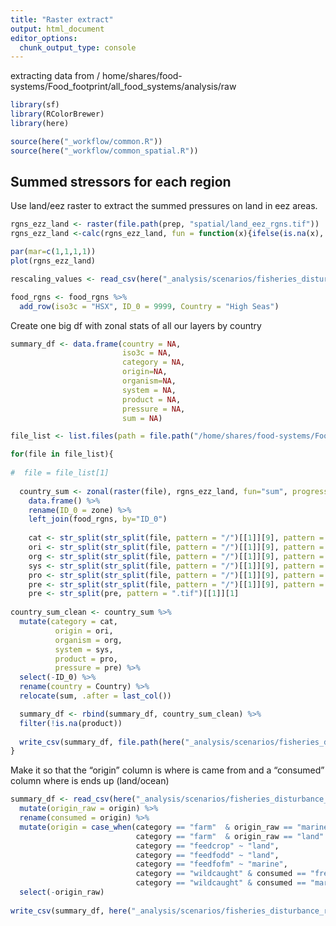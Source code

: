 ```yaml
---
title: "Raster extract"
output: html_document
editor_options: 
  chunk_output_type: console
---
```


extracting data from / home/shares/food-systems/Food_footprint/all_food_systems/analysis/raw

```r

library(sf)
library(RColorBrewer)
library(here)

source(here("_workflow/common.R"))
source(here("_workflow/common_spatial.R"))
```


## Summed stressors for each region

Use land/eez raster to extract the summed pressures on land in eez areas.

```r
rgns_ezz_land <- raster(file.path(prep, "spatial/land_eez_rgns.tif"))
rgns_ezz_land <-calc(rgns_ezz_land, fun = function(x){ifelse(is.na(x), 9999, x)})

par(mar=c(1,1,1,1))
plot(rgns_ezz_land)

rescaling_values <- read_csv(here("_analysis/scenarios/fisheries_disturbance_rescale_values.csv")) 

food_rgns <- food_rgns %>% 
  add_row(iso3c = "HSX", ID_0 = 9999, Country = "High Seas")
```

Create one big df with zonal stats of all our layers by country

```r
summary_df <- data.frame(country = NA,
                         iso3c = NA,
                         category = NA,
                         origin=NA, 
                         organism=NA,
                         system = NA, 
                         product = NA,
                         pressure = NA,
                         sum = NA)

file_list <- list.files(path = file.path("/home/shares/food-systems/Food_footprint/all_food_systems/scenarios/scenarios_analysis/scenarios_raw"), full.names = TRUE)

for(file in file_list){
  
#  file = file_list[1]
  
  country_sum <- zonal(raster(file), rgns_ezz_land, fun="sum", progress="text", na.rm=TRUE) %>% 
    data.frame() %>%
    rename(ID_0 = zone) %>%
    left_join(food_rgns, by="ID_0")
  
    cat <- str_split(str_split(file, pattern = "/")[[1]][9], pattern = "_")[[1]][1]
    ori <- str_split(str_split(file, pattern = "/")[[1]][9], pattern = "_")[[1]][2]
    org <- str_split(str_split(file, pattern = "/")[[1]][9], pattern = "_")[[1]][3]
    sys <- str_split(str_split(file, pattern = "/")[[1]][9], pattern = "_")[[1]][4]
    pro <- str_split(str_split(file, pattern = "/")[[1]][9], pattern = "_")[[1]][5]
    pre <- str_split(str_split(file, pattern = "/")[[1]][9], pattern = "_")[[1]][6]
    pre <- str_split(pre, pattern = ".tif")[[1]][1]
  
country_sum_clean <- country_sum %>% 
  mutate(category = cat,
          origin = ori,
          organism = org,
          system = sys,
          product = pro,
          pressure = pre) %>% 
  select(-ID_0) %>% 
  rename(country = Country) %>% 
  relocate(sum, .after = last_col()) 

  summary_df <- rbind(summary_df, country_sum_clean) %>% 
  filter(!is.na(product))
  
  write_csv(summary_df, file.path(here("_analysis/scenarios/fisheries_disturbance_rgn_raw_summary.csv")))
}

```


Make it so that the "origin" column is where is came from and a "consumed" column where is ends up (land/ocean)
```r
summary_df <- read_csv(here("_analysis/scenarios/fisheries_disturbance_rgn_raw_summary.csv")) %>%
  mutate(origin_raw = origin) %>% 
  rename(consumed = origin) %>% 
  mutate(origin = case_when(category == "farm"  & origin_raw == "marine" ~ "marine",
                            category == "farm"  & origin_raw == "land" ~ "land",
                            category == "feedcrop" ~ "land",
                            category == "feedfodd" ~ "land",
                            category == "feedfofm" ~ "marine",
                            category == "wildcaught" & consumed == "freshwater" ~ "freshwater",
                            category == "wildcaught" & consumed == "marine" ~ "marine")) %>% 
  select(-origin_raw)
  
write_csv(summary_df, here("_analysis/scenarios/fisheries_disturbance_rgn_raw_summary.csv"))
  
```




